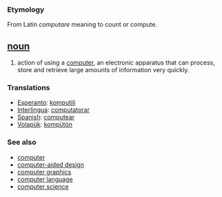 === Etymology ===
From Latin ''computare'' meaning to count or compute.

== [[noun]] ==
#action of using a [[computer]], an electronic apparatus that can process, store and retrieve large amounts of information very quickly.

===Translations===
*[[Esperanto]]: [[komputili]]
*[[Interlingua]]: [[computatorar]]
*[[Spanish]]: [[computear]]
*[[Volapük]]: [[kompütön]]

=== See also ===
*[[computer]]
*[[computer-aided design]]
*[[computer graphics]]
*[[computer language]]
*[[computer science]]